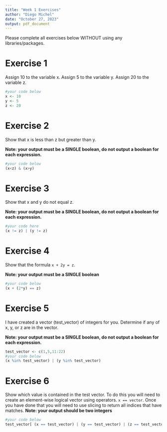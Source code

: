 ---
title: "Week 1 Exercises"
author: "Diego Michel"
date: "October 27, 2023"
output: pdf_document
---

Please complete all exercises below WITHOUT using any libraries/packages.

# Exercise 1
Assign 10 to the variable x. Assign 5 to the variable y. Assign 20 to the variable z.

```{r ex1}
#your code below
x <- 10
y <- 5
z <- 20
```


# Exercise 2
Show that x is less than z but greater than y.

**Note: your output must be a SINGLE boolean, do not output a boolean for each expression.**

```{r ex2}
#your code below
(x<z) & (x>y)
```

# Exercise 3
Show that x and y do not equal z. 

**Note: your output must be a SINGLE boolean, do not output a boolean for each expression.**

```{r ex3}
#your code here
(x != z) | (y != z)
```


# Exercise 4
Show that the formula `x + 2y = z`. 

**Note: your output must be a SINGLE boolean**

```{r ex4}
#your code below
(x + (2*y) == z)
```

# Exercise 5
I have created a vector (test_vector) of integers for you. Determine if any of x, y, or z are in the vector. 

**Note: your output must be a SINGLE boolean, do not output a boolean for each expression.**


```{r ex5}
test_vector <- c(1,5,11:22)
#your code below
(x %in% test_vector) | (y %in% test_vector)
```

# Exercise 6
Show which value is contained in the test vector. To do this you will need to create an element-wise logical vector using operators. `x == vector`. Once you have done that you will need to use slicing to return all indices that have matches.
**Note: your output should be two integers**

```{r ex6}
#your code below
test_vector[ (x == test_vector) | (y == test_vector) | (z == test_vector) ]
```

